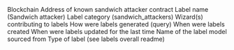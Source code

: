 <ParamField path="blockchain">
Blockchain
</ParamField>
<ParamField path="address">
Address of known sandwich attacker contract
</ParamField>
<ParamField path="name">
Label name (Sandwich attacker)
</ParamField>
<ParamField path="category">
Label category (sandwich_attackers)
</ParamField>
<ParamField path="contributor">
Wizard(s) contributing to labels
</ParamField>
<ParamField path="source">
How were labels generated (query)
</ParamField>
<ParamField path="created_at">
When were labels created
</ParamField>
<ParamField path="updated_at">
When were labels updated for the last time
</ParamField>
<ParamField path="model_name">
Name of the label model sourced from
</ParamField>
<ParamField path="label_type">
Type of label (see labels overall readme)
</ParamField>
